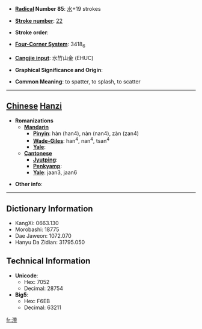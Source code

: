 * '''[[Wiktionary:Chinese radical index| Radical]] Number 85''': [[Wiktionary:Chinese radical index 水|水]]+19 strokes

* '''[[Wiktionary:Chinese total strokes index|Stroke number]]''': [[Wiktionary:Chinese total strokes index 22|22]]

* '''Stroke order''': 

* '''[[Wiktionary:Chinese four corner index|Four-Corner System]]''': 3418<sub>6</sub>

* '''[[Wiktionary:Chinese Cangjie index|Cangjie input]]''': 水竹山金 (EHUC)

* '''Graphical Significance and Origin''': 

* '''Common Meaning''': to spatter, to splash, to scatter

----

== [[Chinese]] [[Hanzi]] ==

* '''Romanizations'''
** '''[[Mandarin]]'''
*** '''[[Pinyin]]''': hàn (han4), nàn (nan4), zàn (zan4)
*** '''[[Wade-Giles]]''': han<sup>4</sup>, nan<sup>4</sup>, tsan<sup>4</sup>
*** '''[[Yale]]''': 
** '''[[Cantonese]]'''
*** '''[[Jyutping]]''':
*** '''[[Penkyamp]]''': 
*** '''[[Yale]]''': jaan3, jaan6

* '''Other info''': 

----

== Dictionary Information ==

* KangXi: 0663.130
* Morobashi: 18775
* Dae Jaweon: 1072.070
* Hanyu Da Zidian: 31795.050

== Technical Information ==

* '''Unicode''':
** Hex: 7052
** Decimal: 28754
* '''Big5''':
** Hex: F6EB
** Decimal: 63211

[[fr:灒]]